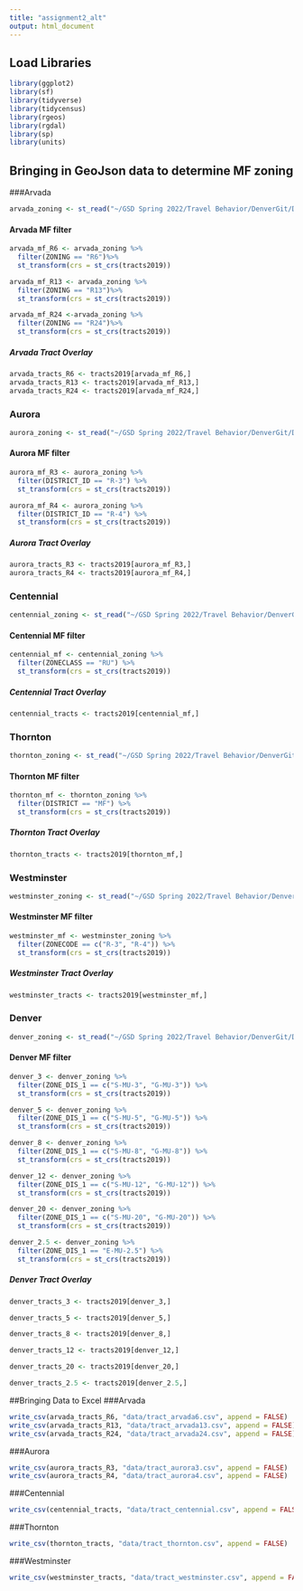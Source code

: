 ```yaml
---
title: "assignment2_alt"
output: html_document
---
```

## Load Libraries
```r
library(ggplot2)
library(sf)
library(tidyverse)
library(tidycensus)
library(rgeos)
library(rgdal)
library(sp)
library(units)
```

## Bringing in GeoJson data to determine MF zoning

###Arvada
``` r
arvada_zoning <- st_read("~/GSD Spring 2022/Travel Behavior/DenverGit/Denver/city_zoning/Arvada/arvada_zoning.geojson")

```
#### Arvada MF filter
``` r
arvada_mf_R6 <- arvada_zoning %>%
  filter(ZONING == "R6")%>%
  st_transform(crs = st_crs(tracts2019))

arvada_mf_R13 <- arvada_zoning %>%
  filter(ZONING == "R13")%>%
  st_transform(crs = st_crs(tracts2019))

arvada_mf_R24 <-arvada_zoning %>%
  filter(ZONING == "R24")%>%
  st_transform(crs = st_crs(tracts2019))
```

##### Arvada Tract Overlay
```r
arvada_tracts_R6 <- tracts2019[arvada_mf_R6,]
arvada_tracts_R13 <- tracts2019[arvada_mf_R13,]
arvada_tracts_R24 <- tracts2019[arvada_mf_R24,]
```

### Aurora 
``` r
aurora_zoning <- st_read("~/GSD Spring 2022/Travel Behavior/DenverGit/Denver/city_zoning/Aurora/aurora_zoning.geojson")

```
#### Aurora MF filter
``` r
aurora_mf_R3 <- aurora_zoning %>%
  filter(DISTRICT_ID == "R-3") %>%
  st_transform(crs = st_crs(tracts2019))

aurora_mf_R4 <- aurora_zoning %>%
  filter(DISTRICT_ID == "R-4") %>%
  st_transform(crs = st_crs(tracts2019))

```

##### Aurora Tract Overlay
```r
aurora_tracts_R3 <- tracts2019[aurora_mf_R3,]
aurora_tracts_R4 <- tracts2019[aurora_mf_R4,]
```

### Centennial 
``` r
centennial_zoning <- st_read("~/GSD Spring 2022/Travel Behavior/DenverGit/Denver/city_zoning/Centennial/centennial_zoning.geojson")

```
#### Centennial MF filter
``` r
centennial_mf <- centennial_zoning %>%
  filter(ZONECLASS == "RU") %>%
  st_transform(crs = st_crs(tracts2019))
```

##### Centennial Tract Overlay
```r
centennial_tracts <- tracts2019[centennial_mf,]
```

### Thornton 
``` r
thornton_zoning <- st_read("~/GSD Spring 2022/Travel Behavior/DenverGit/Denver/city_zoning/Thornton/thornton_zoning.geojson")

```
#### Thornton MF filter
``` r
thornton_mf <- thornton_zoning %>%
  filter(DISTRICT == "MF") %>%
  st_transform(crs = st_crs(tracts2019))
```

##### Thornton Tract Overlay
```r
thornton_tracts <- tracts2019[thornton_mf,]
```

### Westminster 
``` r
westminster_zoning <- st_read("~/GSD Spring 2022/Travel Behavior/DenverGit/Denver/city_zoning/Westminster/westminster_zoning.geojson")

```
#### Westminster MF filter
``` r
westminster_mf <- westminster_zoning %>%
  filter(ZONECODE == c("R-3", "R-4")) %>%
  st_transform(crs = st_crs(tracts2019))
```

##### Westminster Tract Overlay
```r
westminster_tracts <- tracts2019[westminster_mf,]
```

### Denver 
``` r
denver_zoning <- st_read("~/GSD Spring 2022/Travel Behavior/DenverGit/Denver/city_zoning/denver/denver_zoning/zoning.shp")

```
#### Denver MF filter
``` r
denver_3 <- denver_zoning %>%
  filter(ZONE_DIS_1 == c("S-MU-3", "G-MU-3")) %>%
  st_transform(crs = st_crs(tracts2019))

denver_5 <- denver_zoning %>%
  filter(ZONE_DIS_1 == c("S-MU-5", "G-MU-5")) %>%
  st_transform(crs = st_crs(tracts2019))

denver_8 <- denver_zoning %>%
  filter(ZONE_DIS_1 == c("S-MU-8", "G-MU-8")) %>%
  st_transform(crs = st_crs(tracts2019))

denver_12 <- denver_zoning %>%
  filter(ZONE_DIS_1 == c("S-MU-12", "G-MU-12")) %>%
  st_transform(crs = st_crs(tracts2019))

denver_20 <- denver_zoning %>%
  filter(ZONE_DIS_1 == c("S-MU-20", "G-MU-20")) %>%
  st_transform(crs = st_crs(tracts2019))

denver_2.5 <- denver_zoning %>%
  filter(ZONE_DIS_1 == "E-MU-2.5") %>%
  st_transform(crs = st_crs(tracts2019))
```

##### Denver Tract Overlay
```r
denver_tracts_3 <- tracts2019[denver_3,]

denver_tracts_5 <- tracts2019[denver_5,]

denver_tracts_8 <- tracts2019[denver_8,]

denver_tracts_12 <- tracts2019[denver_12,]

denver_tracts_20 <- tracts2019[denver_20,]

denver_tracts_2.5 <- tracts2019[denver_2.5,]
```

##Bringing Data to Excel
###Arvada
``` r
write_csv(arvada_tracts_R6, "data/tract_arvada6.csv", append = FALSE)
write_csv(arvada_tracts_R13, "data/tract_arvada13.csv", append = FALSE)
write_csv(arvada_tracts_R24, "data/tract_arvada24.csv", append = FALSE)

```

###Aurora
``` r
write_csv(aurora_tracts_R3, "data/tract_aurora3.csv", append = FALSE)
write_csv(aurora_tracts_R4, "data/tract_aurora4.csv", append = FALSE)

```

###Centennial
``` r
write_csv(centennial_tracts, "data/tract_centennial.csv", append = FALSE)

```

###Thornton
``` r
write_csv(thornton_tracts, "data/tract_thornton.csv", append = FALSE)

```

###Westminster
``` r
write_csv(westminster_tracts, "data/tract_westminster.csv", append = FALSE)

```